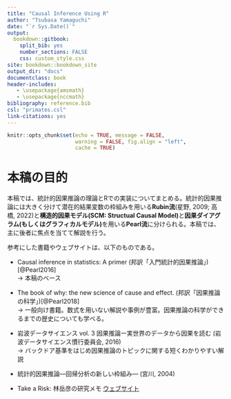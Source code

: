 ```yaml
--- 
title: "Causal Inference Using R"
author: "Tsubasa Yamaguchi"
date: "`r Sys.Date()`"
output: 
  bookdown::gitbook:
    split_bib: yes  
    number_sections: FALSE  
    css: custom_style.css   
site: bookdown::bookdown_site  
output_dir: "docs"  
documentclass: book  
header-includes:
   - \usepackage{amsmath}
   - \usepackage{nccmath}
bibliography: reference.bib   
csl: "primates.csl"
link-citations: yes
---
```


```r
knitr::opts_chunk$set(echo = TRUE, message = FALSE,
                      warning = FALSE, fig.align = "left",
                      cache = TRUE)
```

# 本稿の目的  
本稿では、統計的因果推論の理論とRでの実装についてまとめる。統計的因果推論には大きく分けて潜在的結果変数の枠組みを用いる**Rubin流**(星野, 2009; 高橋, 2022)と**構造的因果モデル(SCM: Structual Causal Model)**と**因果ダイアグラム(もしくはグラフィカルモデル)**を用いる**Pearl流**に分けられる。本稿では、主に後者に焦点を当てて解説を行う。  

参考にした書籍やウェブサイトは、以下のものである。  

- Causal inference in statistics: A primer (邦訳「入門統計的因果推論」)[@Pearl2016]   
  $\rightarrow$ 本稿のベース      

- The book of why: the new science of cause and effect. (邦訳「因果推論の科学」)[@Pearl2018]  
  $\rightarrow$ 一般向け書籍。数式を用いない解説や事例が豊富。因果推論の科学ができるまでの歴史についても学べる。  

- 岩波データサイエンス vol. 3 因果推論ー実世界のデータから因果を読む (岩波データサイエンス慣行委員会, 2016)  
  $\rightarrow$ バックドア基準をはじめ因果推論のトピックに関する短くわかりやすい解説        

- 統計的因果推論―回帰分析の新しい枠組み― (宮川, 2004)  

- Take a Risk: 林岳彦の研究メモ [ウェブサイト](https://takehiko-i-hayashi.hatenablog.com/)  
